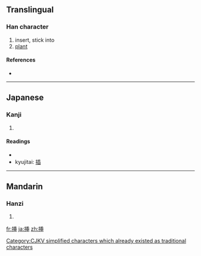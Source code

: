 ==Translingual==

===Han character===
{{Han char|rn=64|rad=手|as=07|sn=10|four=|canj=手竹十中 (QHJL)}}

# insert, stick into
# [[plant]]

====References====
* {{Han ref|kx=0432.170|dkj=12119|dj=0782.080|hdz=31884.100|uh=633F|ud=25407}}

----

==Japanese==

===Kanji===
{{ja-kanji|grade=c|rs=手07}}

# {{defn|Japanese}}

====Readings====
* {{ja-readings|on=[[そう]] (sō)|kun=[[さす]] (sasu), [[さしはさむ]] (sashihasamu)}}
* kyujitai: [[插]]

[[Category:CJKV simplified characters which already existed as traditional characters]]

----

==Mandarin==

===Hanzi===
{{cmn-hanzi|pin=[[chā]] ([[cha1]]), [[zhǎ]] ([[zha3]])|wg=ch'a<sup>1</sup>, cha<sup>3</sup>}}

# {{defn|Mandarin}}

[[fr:挿]]
[[ja:挿]]
[[zh:挿]]